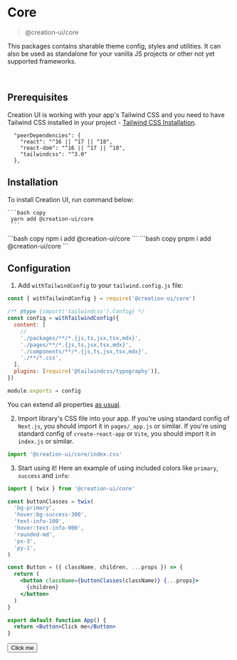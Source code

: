 
# Core

> @creation-ui/core

This packages contains sharable theme config, styles and utilities.
It can also be used as standalone for your vanilla JS projects or other not yet supported frameworks.

<br />

## Prerequisites

Creation UI is working with your app's Tailwind CSS and you need to have Tailwind CSS installed in your project - [Tailwind CSS Installation](https://tailwindcss.com/docs/installation/using-postcss).

```
  "peerDependencies": {
    "react": "^16 || ^17 || ^18",
    "react-dom": "^16 || ^17 || ^18",
    "tailwindcss": "^3.0"
  },
```

## Installation

To install Creation UI, run command below:

<Tabs items={SCRIPTS_TABS}>
  <Tab>

    ```bash copy
     yarn add @creation-ui/core
     ```

  </Tab>
  <Tab>
    ```bash copy
     npm i add @creation-ui/core
     ```
     </Tab>
  <Tab>
    ```bash copy
     pnpm i add @creation-ui/core
     ```
     </Tab>
</Tabs>

## Configuration

1. Add `withTailwindConfig` to your `tailwind.config.js` file:

```js copy
const { withTailwindConfig } = require('@creation-ui/core')

/** @type {import('tailwindcss').Config} */
const config = withTailwindConfig({
  content: [
    //
    './packages/**/*.{js,ts,jsx,tsx,mdx}',
    './pages/**/*.{js,ts,jsx,tsx,mdx}',
    './components/**/*.{js,ts,jsx,tsx,mdx}',
    './**/*.css',
  ],
  plugins: [require('@tailwindcss/typography')],
})

module.exports = config
```

You can extend all properties [as usual](https://tailwindcss.com/docs/configuration).

2. Import library's CSS file into your app.
   If you're using standard config of `Next.js`, you should import it in `pages/_app.js` or similar.
   If you're using standard config of `create-react-app` or `Vite`, you should import it in `index.js` or similar.

```js copy
import '@creation-ui/core/index.css'
```

3. Start using it!
   Here an example of using included colors like `primary`, `success` and `info`:

```jsx copy
import { twix } from '@creation-ui/core'

const buttonClasses = twix(
  'bg-primary',
  'hover:bg-success-300',
  'text-info-100',
  'hover:text-info-900',
  'rounded-md',
  'px-3',
  'py-1',
)

const Button = ({ className, children, ...props }) => {
  return (
    <button className={buttonClasses(className)} {...props}>
      {children}
    </button>
  )
}

export default function App() {
  return <Button>Click me</Button>
}
```

<button className='bg-primary hover:bg-success-300 text-info-100 hover:text-info-900 rounded-md px-3 py-1'>
  Click me
</button>
